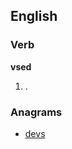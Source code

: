 ==English==

===Verb===
'''vsed'''

# {{obsolete spelling of|[[used]]}}. {{past of|[[vse]]}}

===Anagrams===
* [[devs#English|devs]]